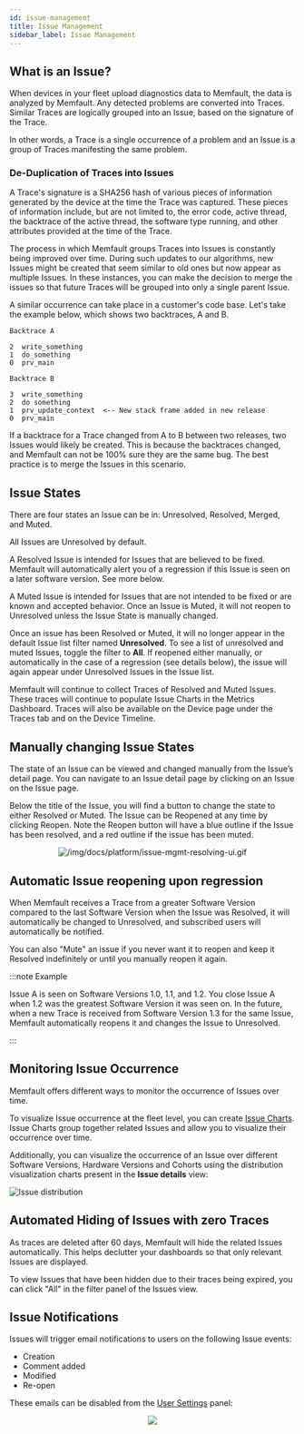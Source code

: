 ```yaml
---
id: issue-management
title: Issue Management
sidebar_label: Issue Management
---
```


## What is an Issue?

When devices in your fleet upload diagnostics data to Memfault, the data is
analyzed by Memfault. Any detected problems are converted into Traces. Similar
Traces are logically grouped into an Issue, based on the signature of the Trace.

In other words, a Trace is a single occurrence of a problem and an Issue is a
group of Traces manifesting the same problem.

### De-Duplication of Traces into Issues

A Trace's signature is a SHA256 hash of various pieces of information generated
by the device at the time the Trace was captured. These pieces of information
include, but are not limited to, the error code, active thread, the backtrace of
the active thread, the software type running, and other attributes provided at
the time of the Trace.

The process in which Memfault groups Traces into Issues is constantly being
improved over time. During such updates to our algorithms, new Issues might be
created that seem similar to old ones but now appear as multiple Issues. In
these instances, you can make the decision to merge the issues so that future
Traces will be grouped into only a single parent Issue.

A similar occurrence can take place in a customer's code base. Let's take the
example below, which shows two backtraces, A and B.

```
Backtrace A

2  write_something
1  do_something
0  prv_main

Backtrace B

3  write_something
2  do something
1  prv_update_context  <-- New stack frame added in new release
0  prv_main
```

If a backtrace for a Trace changed from A to B between two releases, two Issues
would likely be created. This is because the backtraces changed, and Memfault
can not be 100% sure they are the same bug. The best practice is to merge the
Issues in this scenario.

## Issue States

There are four states an Issue can be in: Unresolved, Resolved, Merged, and
Muted.

All Issues are Unresolved by default.

A Resolved Issue is intended for Issues that are believed to be fixed. Memfault
will automatically alert you of a regression if this Issue is seen on a later
software version. See more below.

A Muted Issue is intended for Issues that are not intended to be fixed or are
known and accepted behavior. Once an Issue is Muted, it will not reopen to
Unresolved unless the Issue State is manually changed.

Once an issue has been Resolved or Muted, it will no longer appear in the
default Issue list filter named **Unresolved**. To see a list of unresolved and
muted Issues, toggle the filter to **All**. If reopened either manually, or
automatically in the case of a regression (see details below), the issue will
again appear under Unresolved Issues in the Issue list.

Memfault will continue to collect Traces of Resolved and Muted Issues. These
traces will continue to populate Issue Charts in the Metrics Dashboard. Traces
will also be available on the Device page under the Traces tab and on the Device
Timeline.

## Manually changing Issue States

The state of an Issue can be viewed and changed manually from the Issue’s detail
page. You can navigate to an Issue detail page by clicking on an Issue on the
Issue page.

Below the title of the Issue, you will find a button to change the state to
either Resolved or Muted. The Issue can be Reopened at any time by clicking
Reopen. Note the Reopen button will have a blue outline if the Issue has been
resolved, and a red outline if the issue has been muted.

<p align="center">
  <img
    src="/img/docs/platform/issue-mgmt-resolving-ui.gif"
    alt="/img/docs/platform/issue-mgmt-resolving-ui.gif"
  />
</p>

## Automatic Issue reopening upon regression

When Memfault receives a Trace from a greater Software Version compared to the
last Software Version when the Issue was Resolved, it will automatically be
changed to Unresolved, and subscribed users will automatically be notified.

You can also "Mute" an issue if you never want it to reopen and keep it Resolved
indefinitely or until you manually reopen it again.

:::note Example

Issue A is seen on Software Versions 1.0, 1.1, and 1.2. You close Issue A when
1.2 was the greatest Software Version it was seen on. In the future, when a new
Trace is received from Software Version 1.3 for the same Issue, Memfault
automatically reopens it and changes the Issue to Unresolved.

:::

## Monitoring Issue Occurrence

Memfault offers different ways to monitor the occurrence of Issues over time.

To visualize Issue occurrence at the fleet level, you can create
[Issue Charts](/docs/platform/charts#issue-charts). Issue Charts group together
related Issues and allow you to visualize their occurrence over time.

Additionally, you can visualize the occurrence of an Issue over different
Software Versions, Hardware Versions and Cohorts using the distribution
visualization charts present in the **Issue details** view:

![Issue distribution](/img/docs/platform/issue-distribution.png)

## Automated Hiding of Issues with zero Traces

As traces are deleted after 60 days, Memfault will hide the related Issues
automatically. This helps declutter your dashboards so that only relevant Issues
are displayed.

To view Issues that have been hidden due to their traces being expired, you can
click "All" in the filter panel of the Issues view.

## Issue Notifications

Issues will trigger email notifications to users on the following Issue events:

- Creation
- Comment added
- Modified
- Re-open

These emails can be disabled from the
[User Settings](https://app.memfault.com/organizations/-/projects/-/settings)
panel:

<p align="center">
  <img src="/img/docs/platform/user-notification-settings.png" />
</p>

